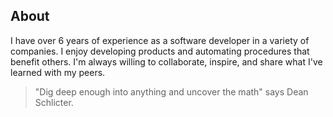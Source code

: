 ## About

I have over 6 years of experience as a software developer in a variety of companies. I enjoy
developing products and automating procedures that benefit others. I'm always willing to
collaborate, inspire, and share what I've learned with my peers.

> "Dig deep enough into anything
> and uncover the math" says Dean Schlicter.
